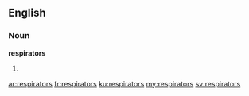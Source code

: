 ==English==

===Noun===
'''respirators'''

# {{plural of|[[respirator]]}}

[[ar:respirators]]
[[fr:respirators]]
[[ku:respirators]]
[[my:respirators]]
[[sv:respirators]]